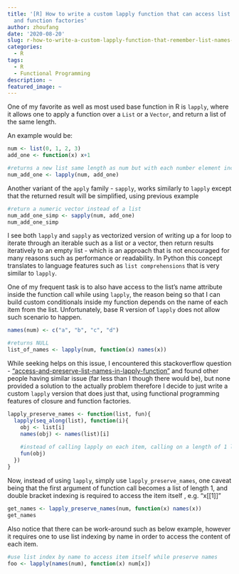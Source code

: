 ```yaml
---
title: '[R] How to write a custom lapply function that can access list names, using closures
  and function factories'
author: zhoufang
date: '2020-08-20'
slug: r-how-to-write-a-custom-lapply-function-that-remember-list-names-using-closures-and-function-factories
categories:
  - R
tags:
  - R
  - Functional Programming
description: ~
featured_image: ~
---
```


One of my favorite as well as most used base function in R is `lapply`, where it allows one to apply a function over a `List` or a `Vector`, and return a list of the same length.

An example would be:

```r
num <- list(0, 1, 2, 3)
add_one <- function(x) x+1

#returns a new list same length as num but with each number element increased by one
num_add_one <- lapply(num, add_one)
```

Another variant of the `apply` family - `sapply`, works similarly to `lapply` except that the returned result will be simplified, using previous example

```r
#return a numeric vector instead of a list
num_add_one_simp <- sapply(num, add_one)
num_add_one_simp
```

I see both `lapply` and `sapply` as vectorized version of writing up a for loop to iterate through an iterable such as a list or a vector, then return results iteratively to an empty list - which is an approach that is not encouraged for many reasons such as performance or readability. In Python this concept translates to language features such as `list comprehensions` that is very similar to `lapply`.

One of my frequent task is to also have access to the list's name attribute inside the function call while using `lapply`, the reason being so that I can build custom conditionals inside my function depends on the name of each item from the list. Unfortunately, base R version of `lapply` does not allow such scenario to happen.

```r
names(num) <- c("a", "b", "c", "d")

#returns NULL
list_of_names <- lapply(num, function(x) names(x))
```

While seeking helps on this issue, I encountered this stackoverflow question - ["access-and-preserve-list-names-in-lapply-function"](https://stackoverflow.com/questions/9469504/access-and-preserve-list-names-in-lapply-function) and found other people having similar issue (far less than I though there would be), but none provided a solution to the actually problem therefore I decide to just write a custom `lapply` version that does just that, using functional programming features of closure and function factories.

```r
lapply_preserve_names <- function(list, fun){
  lapply(seq_along(list), function(i){
    obj <- list[i]
    names(obj) <- names(list)[i]
    
    #instead of calling lapply on each item, calling on a length of 1 list with names attribute preserved
    fun(obj)
  })
}
```

Now, instead of using `lapply`, simply use `lapply_preserve_names`, one caveat being that the first argument of function call becomes a list of length 1, and double bracket indexing is required to access the item itself , e.g. "x[[1]]"

```r
get_names <- lapply_preserve_names(num, function(x) names(x))
get_names
```

Also notice that there can be work-around such as below example, however it requires one to use list indexing by name in order to access the content of each item.

```r
#use list index by name to access item itself while preserve names
foo <- lapply(names(num), function(x) num[x])
```


